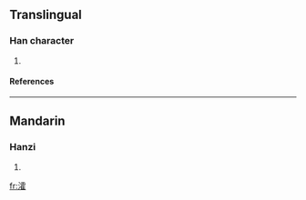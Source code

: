 ==Translingual==
===Han character===
{{Han char|rn=85|rad=水|as=16|sn=19|four=3111<sub>4</sub>|canj=水一月土 (EMBG)}}
# {{defn|Han|sort=水16}}
====References====
{{Han ref|kx=0659.340|dkj=18638|dj=1069.160|hdz=31783.050|uh=7016|ud=28694|bh=F25F|bd=62047}}

----
==Mandarin==
===Hanzi===
{{cmn-hanzi|pin=[[huò]] (huo4)|wg=huo<sup>4</sup>}}
# {{defn|Mandarin}}

[[fr:瀖]]